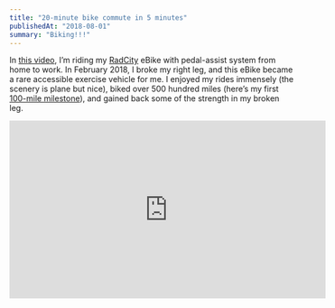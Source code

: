 ```yaml
---
title: "20-minute bike commute in 5 minutes"
publishedAt: "2018-08-01"
summary: "Biking!!!"
---
```


In [this video](https://www.youtube.com/watch?v=K9tx6BbOFEc), I’m riding my [RadCity](https://www.radpowerbikes.com/products/radcity-electric-commuter-bike) eBike with pedal-assist system from home to work. In February 2018, I broke my right leg, and this eBike became a rare accessible exercise vehicle for me. I enjoyed my rides immensely (the scenery is plane but nice), biked over 500 hundred miles (here’s my first [100-mile milestone](https://rosnovsky.us/100-miles-biking-milestone/index/)), and gained back some of the strength in my broken leg.



<iframe width="560" height="315" src="https://www.youtube.com/embed/K9tx6BbOFEc" frameborder="0" allow="accelerometer; autoplay; encrypted-media; gyroscope; picture-in-picture" allowfullscreen></iframe>
